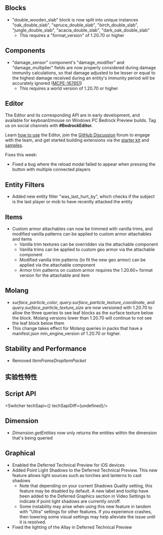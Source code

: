 



## Blocks

-   "double\_wooden\_slab" block is now split into unique instances "oak\_double\_slab", "spruce\_double\_slab", "birch\_double\_slab", "jungle\_double\_slab", "acacia\_double\_slab", "dark\_oak\_double\_slab"
    -   This requires a "format\_version" of 1.20.70 or higher

## Components

-   "damage\_sensor" component's "damage\_modifier" and "damage\_multiplier" fields are now properly considered during damage immunity calculations, so that damage adjusted to be lesser or equal to the highest damage received during an entity's immunity period will be accurately ignored ([MCPE-167651](https://bugs.mojang.com/browse/MCPE-167651))
    -   This requires a world version of 1.20.70 or higher

## Editor

The Editor and its corresponding API are in early development, and available for keyboard/mouse on Windows PC Bedrock Preview builds. Tag us on social channels with **#BedrockEditor.**

Learn [how to use](https://aka.ms/LearnEditor) the Editor, join the [GitHub Discussion](https://github.com/Mojang/minecraft-editor/discussions) forum to engage with the team, and get started building extensions via the [starter kit](https://github.com/Mojang/minecraft-editor-extension-starter-kit) and [samples](https://github.com/Mojang/minecraft-editor-extension-samples).

Fixes this week:

-   Fixed a bug where the reload modal failed to appear when pressing the button with multiple connected players

## Entity Filters

-   Added new entity filter "was\_last\_hurt\_by", which checks if the subject is the last player or mob to have recently attacked the entity

## Items

-   Custom armor attachables can now be trimmed with vanilla trims, and modified vanilla patterns can be applied to custom armor attachables and items  
    -   Vanilla trim textures can be overridden via the attachable component
    -   Vanilla trims can be applied to custom geo armor via the attachable component
    -   Modified vanilla trim patterns (to fit the new geo armor) can be applied via the attachable component
    -   Armor trim patterns on custom armor requires the 1.20.60+ format version for the attachable and item

## Molang

-   _surface\_particle\_color_, _query.surface\_particle\_texture\_coordinate_, and _query.surface\_particle\_texture\_size_ are now versioned with 1.20.70 to allow the three queries to see leaf blocks as the surface texture below the block. Molang versions lower than 1.20.70 will continue to not see the leaf block below them
-   This change takes effect for Molang queries in packs that have a manifest.json min\_engine\_version of 1.20.70 or higher.

## Stability and Performance

-   Removed _ItemFrameDropItemPacket_ 




<h2 className="experimental_divider">实验性特性</h2>





## **Script API**

<Switcher techSapi={<TechSapiExp/>} techSapiDiff={undefined}/>

## Dimension

-   _Dimension.getEntities_ now only returns the entities within the dimension that's being queried

## Graphical

-   Enabled the Deferred Technical Preview for iOS devices
-   Added Point Light Shadows to the Deferred Technical Preview. This new feature allows light sources such as torches and lanterns to cast shadows
    -   Note that depending on your current Shadows Quality setting, this feature may be disabled by default. A new label and tooltip have been added to the Deferred Graphics section in Video Settings to indicate if point light shadows are currently on/off.
    -   Some instability may arise when using this new feature in tandem with "Ultra" settings for other features. If you experience crashes, then lowering some visual settings may help alleviate the issue until it is resolved.
-   Fixed the lighting of the Allay in Deferred Technical Preview